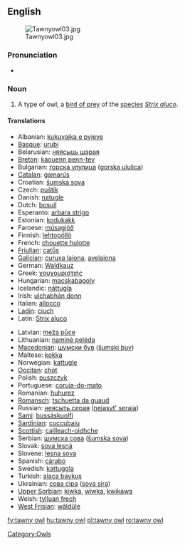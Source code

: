 {{wikipedia}}
==English==
[[Image:Tawnyowl03.jpg|thumb]]

===Pronunciation===
* {{a|RP}} {{IPA|/ˈtɔːni əʊl/}}

===Noun===
{{en-noun|sg=[[tawny]] [[owl]]}}

# A type of owl; a [[bird of prey]] of the [[species]] ''[[Strix aluco]]''.

====Translations====
{{trans-top|''Strix aluco''}}
* Albanian: [[kukuvajka e pyjeve]]
* [[Basque]]: [[urubi]]
* Belarusian: [[няясыць шэрая]]
* [[Breton]]: [[kaouenn penn-tev]]
* Bulgarian: [[горска улулица]] ([[gorska ululica]])
* [[Catalan]]: [[gamarús]]
* Croatian: [[šumska sova]]
* Czech: [[puštík]]
* Danish: [[natugle]]
* Dutch: [[bosuil]] {{m}}
* Esperanto: [[arbara strigo]]
* Estonian: [[kodukakk]]
* Faroese: [[músagjóð]]
* Finnish: [[lehtopöllö]]
* French: [[chouette hulotte]] {{f}}
* [[Friulian]]: [[catůs]]
* [[Galician]]: [[curuxa laiona]], [[avelaiona]]
* German: [[Waldkauz]] {{m}}
* Greek: [[χουχουριστιής]]
* Hungarian: [[macskabagoly]]
* Icelandic: [[náttugla]]
* Irish: [[ulchabhán donn]]
* Italian: [[allocco]]
* [[Ladin]]: [[ciuch]]
* Latin: [[Strix aluco]]
{{trans-mid}}
* Latvian: [[meža pūce]]
* Lithuanian: [[naminė pelėda]]
* [[Macedonian]]: [[шумски був]] ([[šumski buv]])
* Maltese: [[kokka]]
* Norwegian: [[kattugle]]
* [[Occitan]]: [[chòt]]
* Polish: [[puszczyk]]
* Portuguese: [[coruja-do-mato]] {{f}}
* Romanian: [[huhurez]]
* [[Romansch]]: [[tschuetta da guaud]]
* Russian: [[неясыть серая]] ([[nejasyt' seraja]])
* [[Sami]]: [[bussáskuolfi]]
* [[Sardinian]]: [[cuccubaju]]
* [[Scottish]]: [[cailleach-oidhche]]
* Serbian: [[шумска сова]] ([[šumska sova]])
* Slovak: [[sova lesná]]
* Slovene: [[lesna sova]]
* Spanish: [[cárabo]] {{m}}
* Swedish: [[kattuggla]]
* Turkish: [[alaca baykuş]]
* Ukrainian: [[сова сіра]] ([[sova sira]])
* [[Upper Sorbian]]: [[kiwka]], [[wiwka]], [[kwikawa]]
* Welsh: [[tylluan frech]]
* [[West Frisian]]: [[wâldûle]]
{{trans-bottom}}

[[Category:Owls]]

[[fy:tawny owl]]
[[hu:tawny owl]]
[[pl:tawny owl]]
[[ro:tawny owl]]